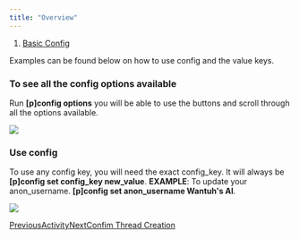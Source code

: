 ```yaml
---
title: "Overview"
---
```


1. [Basic Config](/modmail-setup/basic-config)

Examples can be found below on how to use config and the value keys.

### To see all the config options available

Run **\[p]config options** you will be able to use the buttons and scroll through all the options available.

![](https://andreass-organization-3.gitbook.io/~gitbook/image?url=https%3A%2F%2Fmedia.discordapp.net%2Fattachments%2F993182447476953200%2F1333150268946120764%2Fimage.png%3Fex%3D6797d870%26is%3D679686f0%26hm%3D4e14e4902ee8536e9ec50b0c77bd9f4d231205fbf1f49913ed1ce0386a5cfc1e%26%3D%26format%3Dwebp%26quality%3Dlossless%26width%3D617%26height%3D676\&width=768\&dpr=4\&quality=100\&sign=fa8ee6b7\&sv=2)

### Use config

To use any config key, you will need the exact config\_key. It will always be **\[p]config set config\_key new\_value**. **EXAMPLE**: To update your anon\_username. **\[p]config set anon\_username Wantuh's AI**.

![](https://andreass-organization-3.gitbook.io/~gitbook/image?url=https%3A%2F%2Flh3.googleusercontent.com%2F6vdsgzhmDkJIcma2Gasyun_1B7B8DVFxaaalqWkTWT4G06szNTIeina7rqNBhqp61q-Zl6zl2W1WHQwbfop_vG_G-TGgGtgezmjFQ9yOTzlnD6ZxYzl-0G1CLEIEhaKSXA%3Dw1280\&width=768\&dpr=4\&quality=100\&sign=22100853\&sv=2)

[PreviousActivity](/modmail-setup/setup/activity)[NextConfim Thread Creation](/modmail-setup/basic-config/confim-thread-creation)

